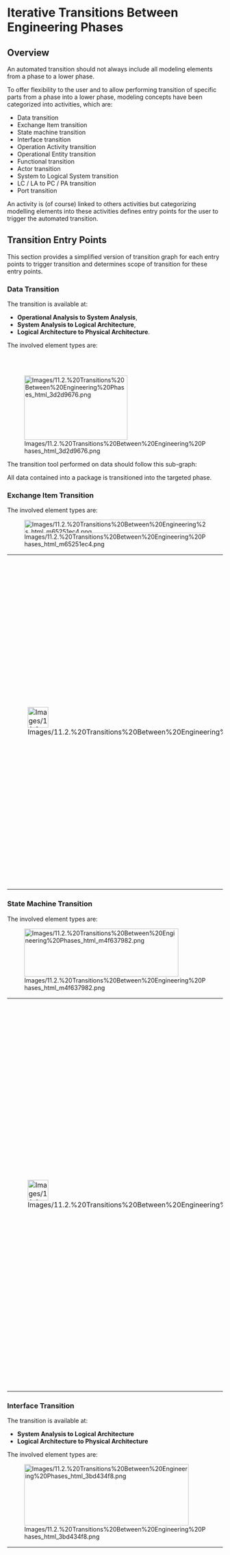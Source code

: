 
= Iterative Transitions Between Engineering Phases =

== Overview ==

An automated transition should not always include all modeling elements from a phase to a lower phase.


To offer flexibility to the user and to allow performing transition of specific parts from a phase into a lower phase, modeling concepts have been categorized into activities, which are:


* Data transition
* Exchange Item transition
* State machine transition
* Interface transition
* Operation Activity transition
* Operational Entity transition
* Functional transition
* Actor transition
* System to Logical System transition
* LC / LA to PC / PA transition
* Port transition

An activity is (of course) linked to others activities but categorizing modelling elements into these activities defines entry points for the user to trigger the automated transition.


== Transition Entry Points ==

This section provides a simplified version of transition graph for each entry points to trigger transition and determines scope of transition for these entry points.


=== Data Transition ===

The transition is available at:


* '''Operational Analysis to System Analysis''',
* '''System Analysis to Logical Architecture''',
* '''Logical Architecture to Physical Architecture'''.

The involved element types are:


<br>
<br>


[[Image:Images/11.2.%20Transitions%20Between%20Engineering%20Phases_html_3d2d9676.png|241x150px]]


The transition tool performed on data should follow this sub-graph:


All data contained into a package is transitioned into the targeted phase.


=== Exchange Item Transition ===

The involved element types are:


[[Image:Images/11.2.%20Transitions%20Between%20Engineering%20Phases_html_m65251ec4.png|480x31px]]


{| border="1"
|-
| 
[[Image:Images/11.2.%20Transitions%20Between%20Engineering%20Phases_html_3c78e109.png|48x48px]]


| 
Data types defined in a phase can be used in a lower phase. According to preference '''Transit Data Types handled by Exchange Items while transition of Exchange Items''', perform a transition of Exchange items can also trigger a transition of related datatypes. If a related datatype is not transitioned, exchange item will be linked to the data type from the upper phase.

|}  
=== State Machine Transition ===

The involved element types are:


[[Image:Images/11.2.%20Transitions%20Between%20Engineering%20Phases_html_m4f637982.png|360x112px]]


{| border="1"
|-
| 
[[Image:Images/11.2.%20Transitions%20Between%20Engineering%20Phases_html_3c78e109.png|48x48px]]


| 
According to preference '''Transit State Machines owned by a Component while transition of Components''', perform a transition of Components/actors can also trigger a transition of related State Machines.

Exchange items defined in a phase can be used in a lower phase. According to preference '''Transit allocated Exchange Items while transition of Interfaces, Functions, Components or State Machines''', perform a transition of State Machines can also trigger a transition of conveyed exchange items. If a conveyed exchange item of States/Modes or State Transitions is not transitioned, the States/Modes or State Transitions will convey the exchange item from the upper phase. 
|}  
=== Interface Transition ===

The transition is available at:

* '''System Analysis to Logical Architecture'''
* '''Logical Architecture to Physical Architecture'''

The involved element types are:


[[Image:Images/11.2.%20Transitions%20Between%20Engineering%20Phases_html_3bd434f8.png|384x143px]]


{| border="1"
|-
| 
[[Image:Images/11.2.%20Transitions%20Between%20Engineering%20Phases_html_3c78e109.png|48x48px]]


| 
Exchange items defined in a phase can be used in a lower phase. According to preference '''Transit allocated Exchange Items while transition of Interfaces, Functions, Components or State Machines''', perform a transition of Interface can also trigger a transition of allocated exchange items. If an allocated exchange item is not transitioned, interface will allocate the exchange item from the upper phase.

|}  
=== Operational Activity Transition ===

The transition is available at:


* '''Operational Analysis to System Analysis'''

The involved element types are:


[[Image:Images/11.2.%20Transitions%20Between%20Engineering%20Phases_html_ca8a06e.png|480x440px]]


{| border="1"
|-
| 
[[Image:Images/11.2.%20Transitions%20Between%20Engineering%20Phases_html_3c78e109.png|48x48px]]


| 
State/Modes are owned by Components/Actors and can&rsquo;t be used between phases. Perform a Functional Transition without having triggered a State Machine transition will lose links between functions and defined state modes. After having transitioned state machine, a new functional transition will set missing links to mode/states into transitioned functions.


|-
| 
[[Image:Images/11.2.%20Transitions%20Between%20Engineering%20Phases_html_3c78e109.png|48x48px]]


| 
Exchange items defined in a phase can be used in a lower phase. According to preference '''Transit allocated Exchange Items while transition of Interfaces, Functions, Components or State Machines''', perform a transition of Operational activities can also trigger a transition of conveyed exchange items. If a conveyed exchange item of functional exchanges is not transitioned, functional exchanges will convey exchange item from the upper phase.

|}  
=== Operational Entity Transition ===

The transition is available at:


* '''Operational Analysis to System Analysis'''

The involved element types are:


[[Image:Images/11.2.%20Transitions%20Between%20Engineering%20Phases_html_6e22e817.png|527x389px]]


{| border="1"
|-
| 
[[Image:Images/11.2.%20Transitions%20Between%20Engineering%20Phases_html_3c78e109.png|48x48px]]


| 
An operational entity can be transitioned to an Actor or to the System.


|-
| 
[[Image:Images/11.2.%20Transitions%20Between%20Engineering%20Phases_html_3c78e109.png|48x48px]]


| 
While transition of an operational entity, if an allocated operational activity or an allocated interaction has not yet been transitioned, the transition tool triggers a transition of the given element.


|}  
=== Operational Capability Transition ===

An operational capability can be transitioned to a capability or a mission.


=== Functional Transition ===

The transition is available at:


* '''System Analysis to Logical Architecture'''
* '''Logical Architecture to Physical Architecture'''

The involved element types are:


<br>
<br>


[[Image:Images/11.2.%20Transitions%20Between%20Engineering%20Phases_html_38f69a63.png|633x315px]]


{| border="1"
|-
| 
[[Image:Images/11.2.%20Transitions%20Between%20Engineering%20Phases_html_3c78e109.png|48x48px]]


| 
State/Modes are owned by Components/Actors and can&rsquo;t be used between phases. Perform a Functional Transition without having triggered a State Machine transition will lose links between functions and defined state modes. After having transitioned state machine, a new functional transition will set missing links to mode/states into transitioned functions.


|-
| 
[[Image:Images/11.2.%20Transitions%20Between%20Engineering%20Phases_html_3c78e109.png|48x48px]]


| 
Exchange items defined in a phase can be used in a lower phase. According to preference '''Transit allocated Exchange Items while transition of Interfaces, Functions, Components or State Machines''', perform a transition of Functions can also trigger a transition of conveyed exchange items. If a conveyed exchange item of functional exchanges or function ports is not transitioned, functional exchanges or function ports will convey exchange item from the upper phase.

|}  
=== Actor Transition ===

The transition is available at:


* '''System Analysis to Logical Architecture'''
* '''Logical Architecture to Physical Architecture'''

[[Image:Images/11.2.%20Transitions%20Between%20Engineering%20Phases_html_m626b79f2.png|552x292px]]


{| border="1"
|-
| 
[[Image:Images/11.2.%20Transitions%20Between%20Engineering%20Phases_html_3c78e109.png|48x48px]]


| 
State/Modes are owned by Components/Actors and cannot be used between phases. Perform an Actor Transition without having triggered a State Machine transition will lose links between actors and defined state modes. After having transitioned state machine, a new functional transition will set missing links to mode/states into transitioned functions.


|-
| 
[[Image:Images/11.2.%20Transitions%20Between%20Engineering%20Phases_html_3c78e109.png|48x48px]]


| 
Exchange items defined in a phase can be used in a lower phase. According to preference '''Transit allocated Exchange Items while transition of Interfaces, Functions, Components or State Machines''', perform a transition of actors can also trigger a transition of related exchange items. If a related exchange item is not transitioned, actors will convey exchange item from the upper phase.

|-
| 
[[Image:Images/11.2.%20Transitions%20Between%20Engineering%20Phases_html_3c78e109.png|48x48px]]


| 
Interfaces defined in a phase can be used in a lower phase. According to preference '''Transit allocated Exchange Items while transition of Interfaces, Functions, Components or State Machines''', perform a transition of interfaces can also trigger a transition of related exchange items. If a related exchange item is not transitioned, interface will allocate exchange item from the upper phase.

|-
| 
[[Image:Images/11.2.%20Transitions%20Between%20Engineering%20Phases_html_3c78e109.png|48x48px]]


| 
If a related function or a functional exchange has not yet been transitioned, the transition tool triggers a transition of the given element.


|-
| 
[[Image:Images/11.2.%20Transitions%20Between%20Engineering%20Phases_html_3c78e109.png|48x48px]]


| 
In the Logical Architecture to Physical Architecture transition, connections between actors and internal system components should not be transitioned if component is not transitioned.


|}  
=== System to Logical System Transition ===

The transition is available at:


* '''System Analysis to Logical Architecture'''

[[Image:Images/11.2.%20Transitions%20Between%20Engineering%20Phases_html_m626b79f3.png|552x210px]]


{| border="1"
|-
| 
[[Image:Images/11.2.%20Transitions%20Between%20Engineering%20Phases_html_3c78e109.png|48x48px]]


| 
State/Modes are owned by Components/Actors and cannot be used between phases. Perform an System to Logical System Transition without having triggered a State Machine transition will lose links between actors and defined state modes. After having transitioned state machine, a new functional transition will set missing links to mode/states into transitioned functions.


|-
| 
[[Image:Images/11.2.%20Transitions%20Between%20Engineering%20Phases_html_3c78e109.png|48x48px]]


| 
Exchange items defined in a phase can be used in a lower phase. According to preference '''Transit allocated Exchange Items while transition of Interfaces, Functions, Components or State Machines''', perform a transition of actors can also trigger a transition of related exchange items. If a related exchange item is not transitioned, actors will convey exchange item from the upper phase.

|-
| 
[[Image:Images/11.2.%20Transitions%20Between%20Engineering%20Phases_html_3c78e109.png|48x48px]]


| 
Interfaces defined in a phase can be used in a lower phase. According to preference '''Transit allocated Exchange Items while transition of Interfaces, Functions, Components or State Machines''', perform a transition of interfaces can also trigger a transition of related exchange items. If a related exchange item is not transitioned, interface will allocate exchange item from the upper phase.

|-
| 
[[Image:Images/11.2.%20Transitions%20Between%20Engineering%20Phases_html_3c78e109.png|48x48px]]


| 
If a related function or a functional exchange has not yet been transitioned, the transition tool triggers a transition of the given element.


|}  
=== LC / LA to PC / PA Transition ===

The transition is available at:


* '''Logical Architecture to Physical Architecture'''

The involved element types are:


[[Image:Images/11.2.%20Transitions%20Between%20Engineering%20Phases_html_2ce7f015.png|585x309px]]


Two kind of transition should be available: Breakdown Strategy and Leaf Strategy


==== Breakdown Strategy ====

Propagate the logical component/actor breakdown in physical architecture


==== Leaf Strategy ====

Propagate only leaf logical components/actors in physical architecture (this strategy seems inconsistent with a system modelling allowing reuse of component/actor through parts).


{| border="1"
|-
| 
[[Image:Images/11.2.%20Transitions%20Between%20Engineering%20Phases_html_3c78e109.png|48x48px]]


| 
State/Modes are owned by Components/Actors and can&rsquo;t be used between phases. Perform a Component/Actor Transition without having triggered a State Machine transition will lose links between components/actors and defined state modes.


|-
| 
[[Image:Images/11.2.%20Transitions%20Between%20Engineering%20Phases_html_3c78e109.png|48x48px]]


| 
Exchange items defined in a phase can be used in a lower phase. According to preference '''Transit allocated Exchange Items while transition of Interfaces, Functions, Components or State Machines''', perform a transition of components/actors can also trigger a transition of related exchange items. If a related exchange item is not transitioned, components/actors will convey exchange item from the upper phase.

|-
| 
[[Image:Images/11.2.%20Transitions%20Between%20Engineering%20Phases_html_3c78e109.png|48x48px]]


| 
Interfaces defined in a phase can be used in a lower phase. According to preference '''Transit allocated Exchange Items while transition of Interfaces, Functions, Components or State Machines''', perform a transition of interfaces can also trigger a transition of related exchange items. If a related exchange item is not transitioned, interface will allocate exchange item from the upper phase.

|-
| 
[[Image:Images/11.2.%20Transitions%20Between%20Engineering%20Phases_html_3c78e109.png|48x48px]]


| 
If a related function or a functional exchange has not yet been transitioned, the transition tool triggers a transition of the given element.


|-
| 
[[Image:Images/11.2.%20Transitions%20Between%20Engineering%20Phases_html_3c78e109.png|48x48px]]


| 
See the Capella preferences for choosing the strategy of Logical to Physical Components/Actors transition.

* Propagate LC / LA breakdown in physical architecture
* Propagate only leaf LC / LA in physical architecture
 	
|-
| 
[[Image:Images/11.2.%20Transitions%20Between%20Engineering%20Phases_html_3c78e109.png|48x48px]]


| 
According to preference '''Transit interfaces handled by Components''', perform a transition of components/actors can also trigger a transition of related interfaces.

|-
| 
[[Image:Images/11.2.%20Transitions%20Between%20Engineering%20Phases_html_3c78e109.png|48x48px]]


| 
To perform a transition of Components or Actors only, you can filter theses elements using Diff/Merge filters:
'''Filters and Customization''' &gt; '''Semantic Criteria''' &gt; '''Actors''' and '''Components'''


|}  

